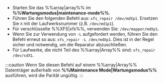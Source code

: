 - Starten Sie das %%array|array%% im **%%Wartungsmodus|maintenance-mode%%**.
- Führen Sie den folgenden Befehl aus: `xfs_repair /dev/mdXp1`. Ersetzen Sie `X` mit der Laufwerksnummer (z.B. `/dev/md1p1`).
- Für verschlüsselte %%XFS|xfs%%, verwenden Sie: `/dev/mapper/mdXp1`.
- Wenn Sie zur Verwendung von `-L` aufgefordert werden, führen Sie den Befehl erneut so aus: `xfs_repair -L /dev/mdXp1`. Dies ist in der Regel sicher und notwendig, um die Reparatur abzuschließen.
- Für Laufwerke, die nicht Teil des %%array|Array%% sind: `xfs_repair /dev/sdX1`.

:::caution
Wenn Sie diesen Befehl auf einem %%array|Array%% Datenträger außerhalb von **%%Maintenance Mode|Wartungsmodus%%** ausführen, wird die Parität ungültig.
:::
